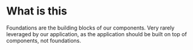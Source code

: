 # What is this

Foundations are the building blocks of our components. Very rarely leveraged by our application, as the application should be built on top of components, not foundations.
